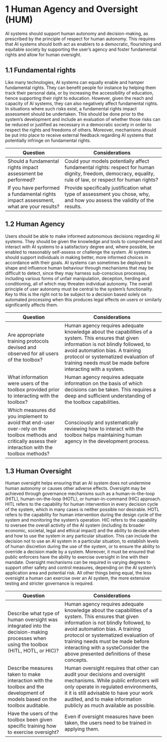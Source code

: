 # 1 Human Agency and Oversight (HUM)

AI systems should support human autonomy and decision-making, as prescribed by the principle of respect for human autonomy. This requires that AI systems should both act as enablers to a democratic, flourishing and equitable society by supporting the user’s agency and foster fundamental rights and allow for human oversight.

## 1.1 Fundamental rights

Like many technologies, AI systems can equally enable and hamper fundamental rights. They can benefit people for instance by helping them track their personal data, or by increasing the accessibility of education, hence supporting their right to education. However, given the reach and capacity of AI systems, they can also negatively affect fundamental rights. In situations where such risks exist, a fundamental rights impact assessment should be undertaken. This should be done prior to the system’s development and include an evaluation of whether those risks can be reduced or justified as necessary in a democratic society in order to respect the rights and freedoms of others. Moreover, mechanisms should be put into place to receive external feedback regarding AI systems that potentially infringe on fundamental rights.

| **Question**        | **Considerations**                     |
|----------------------|---------------------------------------|
| Should a fundamental rights impact assessment be performed? | Could your models potentially affect fundamental rights: respect for human dignity, freedom, democracy, equality, rule of law, or respect for human rights?|
| If you have performed a fundamental rights impact assessment, what are your results?| Provide specifically justification what type of assessment you chose, why, and how you assess the validity of the results.|

## 1.2 Human Agency

Users should be able to make informed autonomous decisions regarding AI systems. They should be given the knowledge and tools to comprehend and interact with AI systems to a satisfactory degree and, where possible, be enabled to reasonably self-assess or challenge the system. AI systems should support individuals in making better, more informed choices in accordance with their goals. AI systems can sometimes be deployed to shape and influence human behaviour through mechanisms that may be difficult to detect, since they may harness sub-conscious processes, including various forms of unfair manipulation, deception, herding and conditioning, all of which may threaten individual autonomy. The overall principle of user autonomy must be central to the system’s functionality. Key to this is the right not to be subject to a decision based solely on automated processing when this produces legal effects on users or similarly significantly affects them.

| **Question**        | **Considerations**                     |
|----------------------|---------------------------------------|
| Are appropriate training protocols devised and observed for all users of the toolbox?| Human agency requires adequate knowledge about the capabilities of a system. This ensures that given information is not blindly followed, to avoid automation bias. A training protocol or systematized evaluation of training needs must be made before interacting with a system.|
| What information were users of the toolbox provided prior to interacting with the toolbox?| Human agency requires adequate information on the basis of which decisions can be taken. This requires a deep and sufficient understanding of the toolbox capabilities.|
| Which measures did you implement to avoid that end-user over-rely on the toolbox methods and critically assess their interaction with the toolbox methods?| Consciously and systematically reviewing how to interact with the toolbox helps maintaining human agency in the development process.|

## 1.3 Human Oversight

Human oversight helps ensuring that an AI system does not undermine human autonomy or causes other adverse effects. Oversight may be achieved through governance mechanisms such as a human-in-the-loop (HITL), human-on-the-loop (HOTL), or human-in-command (HIC) approach. 
HITL refers to the capability for human intervention in every decision cycle of the system, which in many cases is neither possible nor desirable. 
HOTL refers to the capability for human intervention during the design cycle of the system and monitoring the system’s operation. 
HIC refers to the capability to oversee the overall activity of the AI system (including its broader economic, societal, legal and ethical impact) and the ability to decide when and how to use the system in any particular situation. This can include the decision not to use an AI system in a particular situation, to establish levels of human discretion during the use of the system, or to ensure the ability to override a decision made by a system. 
Moreover, it must be ensured that public enforcers have the ability to exercise oversight in line with their mandate. Oversight mechanisms can be required in varying degrees to support other safety and control measures, depending on the AI system’s application area and potential risk. All other things being equal, the less oversight a human can exercise over an AI system, the more extensive testing and stricter governance is required.

| **Question**        | **Considerations**                     |
|----------------------|---------------------------------------|
| Describe what type of human oversight was integrated into the decision-making processes when using the toolbox (HITL, HOTL, or HIC)?| Human agency requires adequate knowledge about the capabilities of a system. This ensures that given information is not blindly followed, to avoid automation bias. A training protocol or systematized evaluation of training needs must be made before interacting with a systeConsider the above presented definitions of these concepts.|
| Describe measures taken to make  interaction with the toolbox and the development of models based on the toolbox auditable.| Human oversight requires that other can audit your decisions and oversight mechanisms. While public enforcers will only operate in regulated environments, it it is still advisable to have your work audited, and to make information publicly as much available as possible.|
| Have the users of the toolbox been given specific training how to exercise oversight?| Even if oversight measures have been taken, the users need to be trained in applying them.|
